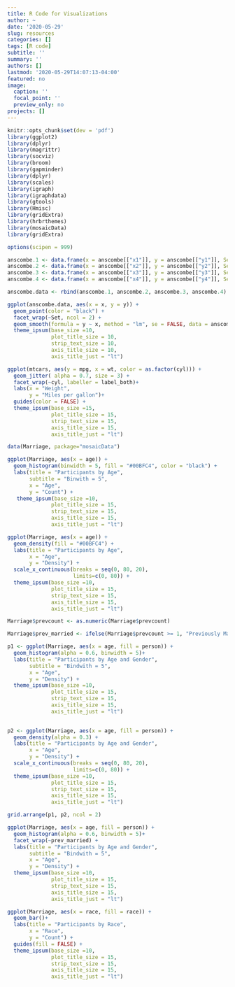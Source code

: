 ```yaml
---
title: R Code for Visualizations
author: ~
date: '2020-05-29'
slug: resources
categories: []
tags: [R code]
subtitle: ''
summary: ''
authors: []
lastmod: '2020-05-29T14:07:13-04:00'
featured: no
image:
  caption: ''
  focal_point: ''
  preview_only: no
projects: []
---
```

```r
knitr::opts_chunk$set(dev = 'pdf')
library(ggplot2)
library(dplyr)
library(magrittr)
library(socviz)
library(broom)
library(gapminder)
library(dplyr)
library(scales)
library(igraph)
library(igraphdata)
library(gtools)
library(Hmisc)
library(gridExtra)
library(hrbrthemes)
library(mosaicData)
library(gridExtra)

options(scipen = 999)
```



```r
anscombe.1 <- data.frame(x = anscombe[["x1"]], y = anscombe[["y1"]], Set = "Anscombe Set 1")
anscombe.2 <- data.frame(x = anscombe[["x2"]], y = anscombe[["y2"]], Set = "Anscombe Set 2")
anscombe.3 <- data.frame(x = anscombe[["x3"]], y = anscombe[["y3"]], Set = "Anscombe Set 3")
anscombe.4 <- data.frame(x = anscombe[["x4"]], y = anscombe[["y4"]], Set = "Anscombe Set 4")

anscombe.data <- rbind(anscombe.1, anscombe.2, anscombe.3, anscombe.4)

ggplot(anscombe.data, aes(x = x, y = y)) + 
  geom_point(color = "black") + 
  facet_wrap(~Set, ncol = 2) + 
  geom_smooth(formula = y ~ x, method = "lm", se = FALSE, data = anscombe.data) + 
  theme_ipsum(base_size =10, 
              plot_title_size = 10,
              strip_text_size = 10, 
              axis_title_size = 10,
              axis_title_just = "lt") 
```


```r
ggplot(mtcars, aes(y = mpg, x = wt, color = as.factor(cyl))) + 
  geom_jitter( alpha = 0.7, size = 3) +
  facet_wrap(~cyl, labeller = label_both)+
  labs(x = "Weight",
       y = "Miles per gallon")+
  guides(color = FALSE) +
  theme_ipsum(base_size =15, 
              plot_title_size = 15, 
              strip_text_size = 15, 
              axis_title_size = 15,
              axis_title_just = "lt") 
```


```r
data(Marriage, package="mosaicData")

ggplot(Marriage, aes(x = age)) +
  geom_histogram(binwidth = 5, fill = "#00BFC4", color = "black") + 
  labs(title = "Participants by Age",
       subtitle = "Binwith = 5",
       x = "Age",
       y = "Count") +
   theme_ipsum(base_size =10, 
              plot_title_size = 15, 
              strip_text_size = 15, 
              axis_title_size = 15,
              axis_title_just = "lt") 
```

```r
ggplot(Marriage, aes(x = age)) +
  geom_density(fill = "#00BFC4") + 
  labs(title = "Participants by Age",
       x = "Age",
       y = "Density") +
  scale_x_continuous(breaks = seq(0, 80, 20), 
                     limits=c(0, 80)) +
  theme_ipsum(base_size =10, 
              plot_title_size = 15, 
              strip_text_size = 15, 
              axis_title_size = 15,
              axis_title_just = "lt") 
```

```r
Marriage$prevcount <- as.numeric(Marriage$prevcount)

Marriage$prev_married <- ifelse(Marriage$prevcount >= 1, "Previously Married", "First Marriage")

p1 <- ggplot(Marriage, aes(x = age, fill = person)) +
  geom_histogram(alpha = 0.6, binwidth = 5)+ 
  labs(title = "Participants by Age and Gender",
       subtitle = "Bindwith = 5",
       x = "Age",
       y = "Density") +
  theme_ipsum(base_size =10, 
              plot_title_size = 15, 
              strip_text_size = 15, 
              axis_title_size = 15,
              axis_title_just = "lt") 

 
p2 <- ggplot(Marriage, aes(x = age, fill = person)) +
  geom_density(alpha = 0.3) + 
  labs(title = "Participants by Age and Gender",
       x = "Age",
       y = "Density") +
  scale_x_continuous(breaks = seq(0, 80, 20), 
                     limits=c(0, 80)) +
  theme_ipsum(base_size =10, 
              plot_title_size = 15, 
              strip_text_size = 15, 
              axis_title_size = 15,
              axis_title_just = "lt") 

grid.arrange(p1, p2, ncol = 2)

```



```r

ggplot(Marriage, aes(x = age, fill = person)) +
  geom_histogram(alpha = 0.6, binwidth = 5)+ 
  facet_wrap(~prev_married) +
  labs(title = "Participants by Age and Gender",
       subtitle = "Bindwith = 5",
       x = "Age",
       y = "Density") +
  theme_ipsum(base_size =10, 
              plot_title_size = 15, 
              strip_text_size = 15, 
              axis_title_size = 15,
              axis_title_just = "lt") 

```


```r
ggplot(Marriage, aes(x = race, fill = race)) +
  geom_bar()+ 
  labs(title = "Participants by Race",
       x = "Race",
       y = "Count") +
  guides(fill = FALSE) +  
  theme_ipsum(base_size =10, 
              plot_title_size = 15, 
              strip_text_size = 15, 
              axis_title_size = 15,
              axis_title_just = "lt") 

```


